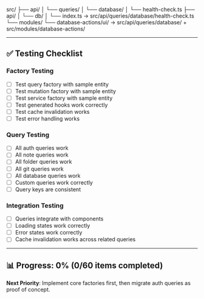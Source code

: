 src/
├── api/
│ └── queries/
│ └── database/
│ └── health-check.ts
├── api/
│ └── db/
│ └── index.ts → src/api/queries/database/health-check.ts
└── modules/
└── database-actions/ui/ → src/api/queries/database/ + src/modules/database-actions/

---

## ✅ Testing Checklist

### Factory Testing

- [ ] Test query factory with sample entity
- [ ] Test mutation factory with sample entity
- [ ] Test service factory with sample entity
- [ ] Test generated hooks work correctly
- [ ] Test cache invalidation works
- [ ] Test error handling works

### Query Testing

- [ ] All auth queries work
- [ ] All note queries work
- [ ] All folder queries work
- [ ] All git queries work
- [ ] All database queries work
- [ ] Custom queries work correctly
- [ ] Query keys are consistent

### Integration Testing

- [ ] Queries integrate with components
- [ ] Loading states work correctly
- [ ] Error states work correctly
- [ ] Cache invalidation works across related queries

---

## 📊 Progress: **0%** (0/60 items completed)

**Next Priority**: Implement core factories first, then migrate auth queries as proof of concept.

